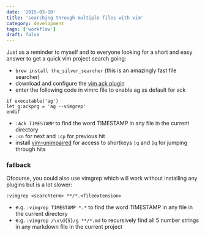 ```yaml
---
date: '2015-03-10'
title: 'searching through multiple files with vim'
category: development
tags: ['workflow']
draft: false
---
```


Just as a reminder to myself and to everyone looking for a short and easy answer to get a quick vim project search going:

-   `brew install the_silver_searcher` (this is an amazingly fast file searcher)
-   download and configure the [vim ack plugin](https://github.com/mileszs/ack.vim)
-   enter the following code in vimrc file to enable ag as default for ack

```vim
if executable('ag')
let g:ackprg = 'ag --vimgrep'
endif
```

-   `:Ack TIMESTAMP` to find the word TIMESTAMP in any file in the current directory
-   `:cn` for next and `:cp` for previous hit
-   install [vim-unimpaired](https://github.com/tpope/vim-unimpaired) for access to shortkeys `[q` and `]q` for jumping through hits

### fallback

Ofcourse, you could also use vimgrep which will work without installing any plugins but is a lot slower:

`:vimgrep <searchterm> **/*.<fileextension>`

-   e.g. `:vimgrep TIMESTAMP *.*` to find the word TIMESTAMP in any file in the current directory
-   e.g. `:vimgrep /\v\d{5}/g **/*.md` to recursively find all 5 number strings in any markdown file in the current project
